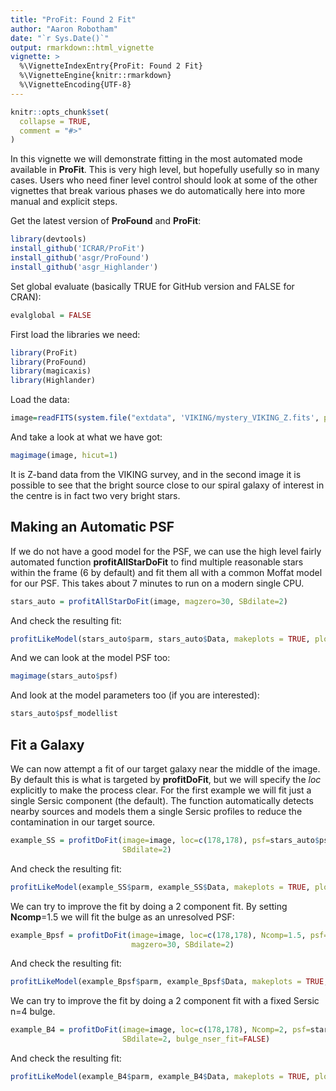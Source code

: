```yaml
---
title: "ProFit: Found 2 Fit"
author: "Aaron Robotham"
date: "`r Sys.Date()`"
output: rmarkdown::html_vignette
vignette: >
  %\VignetteIndexEntry{ProFit: Found 2 Fit}
  %\VignetteEngine{knitr::rmarkdown}
  %\VignetteEncoding{UTF-8}
---
```


```r
knitr::opts_chunk$set(
  collapse = TRUE,
  comment = "#>"
)
```

In this vignette we will demonstrate fitting in the most automated mode available in **ProFit**. This is very high level, but hopefully usefully so in many cases. Users who need finer level control should look at some of the other vignettes that break various phases we do automatically here into more manual and explicit steps.

Get the latest version of **ProFound** and **ProFit**:

```r
library(devtools)
install_github('ICRAR/ProFit')
install_github('asgr/ProFound')
install_github('asgr_Highlander')
```

Set global evaluate (basically TRUE for GitHub version and FALSE for CRAN):

```r
evalglobal = FALSE
```

First load the libraries we need:

```r
library(ProFit)
library(ProFound)
library(magicaxis)
library(Highlander)
```

Load the data:

```r
image=readFITS(system.file("extdata", 'VIKING/mystery_VIKING_Z.fits', package="ProFound"))$imDat
```

And take a look at what we have got:

```r
magimage(image, hicut=1)
```

It is Z-band data from the VIKING survey, and in the second image it is possible to see that the bright source close to our spiral galaxy of interest in the centre is in fact two very bright stars.

## Making an Automatic PSF

If we do not have a good model for the PSF, we can use the high level fairly automated function **profitAllStarDoFit** to find multiple reasonable stars within the frame (6 by default) and fit them all with a common Moffat model for our PSF. This takes about 7 minutes to run on a modern single CPU.

```r
stars_auto = profitAllStarDoFit(image, magzero=30, SBdilate=2)
```

And check the resulting fit:

```r
profitLikeModel(stars_auto$parm, stars_auto$Data, makeplots = TRUE, plotchisq = TRUE)
```

And we can look at the model PSF too:

```r
magimage(stars_auto$psf)
```

And look at the model parameters too (if you are interested):

```r
stars_auto$psf_modellist
```

## Fit a Galaxy

We can now attempt a fit of our target galaxy near the middle of the image. By default this is what is targeted by **profitDoFit**, but we will specify the *loc* explicitly to make the process clear. For the first example we will fit just a single Sersic component (the default). The function automatically detects nearby sources and models them a single Sersic profiles to reduce the contamination in our target source.

```r
example_SS = profitDoFit(image=image, loc=c(178,178), psf=stars_auto$psf, magzero=30,
                         SBdilate=2)
```

And check the resulting fit:

```r
profitLikeModel(example_SS$parm, example_SS$Data, makeplots = TRUE, plotchisq = TRUE)
```

We can try to improve the fit by doing a 2 component fit. By setting **Ncomp**=1.5 we will fit the bulge as an unresolved PSF:

```r
example_Bpsf = profitDoFit(image=image, loc=c(178,178), Ncomp=1.5, psf=stars_auto$psf,
                           magzero=30, SBdilate=2)
```

And check the resulting fit:

```r
profitLikeModel(example_Bpsf$parm, example_Bpsf$Data, makeplots = TRUE, plotchisq = TRUE)
```

We can try to improve the fit by doing a 2 component fit with a fixed Sersic n=4 bulge.

```r
example_B4 = profitDoFit(image=image, loc=c(178,178), Ncomp=2, psf=stars_auto$psf, magzero=30, 
                         SBdilate=2, bulge_nser_fit=FALSE)
```

And check the resulting fit:

```r
profitLikeModel(example_B4$parm, example_B4$Data, makeplots = TRUE, plotchisq = TRUE)
```
